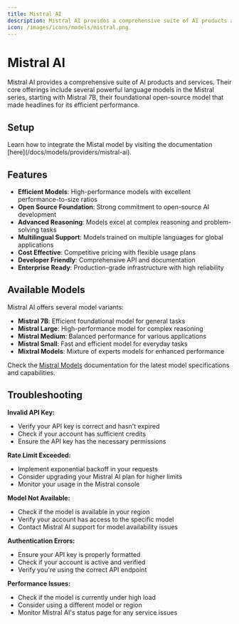```yaml
---
title: Mistral AI
description: Mistral AI provides a comprehensive suite of AI products and services, offering powerful language models in the Mistral series with efficient performance and advanced capabilities.
icon: /images/icons/models/mistral.png
---
```


[Mistral platform]: https://console.mistral.ai
[Mistral keys]: https://console.mistral.ai/api-keys/
[Mistral docs]: https://docs.mistral.ai
[Mistral pricing]: https://mistral.ai/pricing
[Mistral models]: https://docs.mistral.ai/models

[Lamatic.ai Studio]: https://studio.lamatic.ai
[Lamatic support]: https://lamatic.ai/docs/slack


# Mistral AI

<IntegrationOverviw slug="mistral-ai" type="models" />

Mistral AI provides a comprehensive suite of AI products and services. Their core offerings include several powerful language models in the Mistral series, starting with Mistral 7B, their foundational open-source model that made headlines for its efficient performance.

## Setup
<Callout type="info">
Learn how to integrate the Mistal model by visiting the documentation [here](/docs/models/providers/mistral-ai).
</Callout>

## Features

- **Efficient Models**: High-performance models with excellent performance-to-size ratios
- **Open Source Foundation**: Strong commitment to open-source AI development
- **Advanced Reasoning**: Models excel at complex reasoning and problem-solving tasks
- **Multilingual Support**: Models trained on multiple languages for global applications
- **Cost Effective**: Competitive pricing with flexible usage plans
- **Developer Friendly**: Comprehensive API and documentation
- **Enterprise Ready**: Production-grade infrastructure with high reliability

## Available Models

Mistral AI offers several model variants:

- **Mistral 7B**: Efficient foundational model for general tasks
- **Mistral Large**: High-performance model for complex reasoning
- **Mistral Medium**: Balanced performance for various applications
- **Mistral Small**: Fast and efficient model for everyday tasks
- **Mixtral Models**: Mixture of experts models for enhanced performance

Check the [Mistral Models][Mistral models] documentation for the latest model specifications and capabilities.

## Troubleshooting

**Invalid API Key:**
- Verify your API key is correct and hasn't expired
- Check if your account has sufficient credits
- Ensure the API key has the necessary permissions

**Rate Limit Exceeded:**
- Implement exponential backoff in your requests
- Consider upgrading your Mistral AI plan for higher limits
- Monitor your usage in the Mistral console

**Model Not Available:**
- Check if the model is available in your region
- Verify your account has access to the specific model
- Contact Mistral AI support for model availability issues

**Authentication Errors:**
- Ensure your API key is properly formatted
- Check if your account is active and verified
- Verify you're using the correct API endpoint

**Performance Issues:**
- Check if the model is currently under high load
- Consider using a different model or region
- Monitor Mistral AI's status page for any service issues
